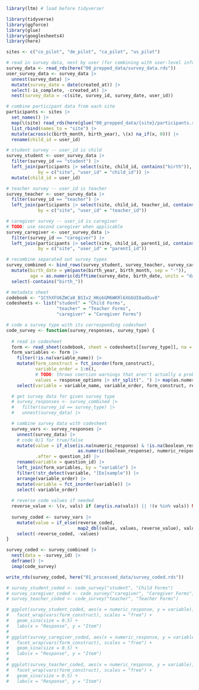 ```r
library(ltm) # load before tidyverse!

library(tidyverse)
library(ggforce)
library(glue)
library(googlesheets4)
library(here)
```

```r
sites <- c("co_pilot", "de_pilot", "ca_pilot", "us_pilot")

# read in survey data, nest by user (for combining with user-level info)
survey_data <- read_rds(here("00_prepped_data/survey_data.rds"))
user_survey_data <- survey_data |>
  unnest(survey_data) |>
  mutate(survey_date = date(created_at)) |>
  select(-is_complete, -created_at) |>
  nest(survey_data = -c(site, survey_id, survey_date, user_id))

# combine participant data from each site
participants <- sites |>
  set_names() |>
  map(\(site) read_rds(here(glue("00_prepped_data/{site}/participants.rds")))) |>
  list_rbind(names_to = "site") |>
  mutate(across(c(birth_month, birth_year), \(x) na_if(x, 0))) |>
  rename(child_id = user_id)

# student survey -- user_id is child
survey_student <- user_survey_data |>
  filter(survey_id == "student") |>
  left_join(participants |> select(site, child_id, contains("birth")),
            by = c("site", "user_id" = "child_id")) |>
  mutate(child_id = user_id)

# teacher survey -- user_id is teacher
survey_teacher <- user_survey_data |>
  filter(survey_id == "teacher") |>
  left_join(participants |> select(site, child_id, teacher_id, contains("birth")),
            by = c("site", "user_id" = "teacher_id"))

# caregiver survey -- user_id is caregiver
# TODO: use second caregiver when applicable
survey_caregiver <- user_survey_data |>
  filter(survey_id == "caregiver") |>
  left_join(participants |> select(site, child_id, parent1_id, contains("birth")),
            by = c("site", "user_id" = "parent1_id"))

# recombine separated out survey types
survey_combined <- bind_rows(survey_student, survey_teacher, survey_caregiver) |>
  mutate(birth_date = ym(paste(birth_year, birth_month, sep = "-")),
         age = as.numeric(difftime(survey_date, birth_date, units = "days")) / 365.25) |>
  select(-contains("birth_"))
```

```r
# metadata sheet
codebook <- "1CthXFU6ZWCa0_BSIx2_HKobGM6WKRl6XG6UI8adOuv8"
codesheets <- list("student" = "Child Forms",
                   "teacher" = "Teacher Forms",
                   "caregiver" = "Caregiver Forms")

# code a survey type with its corresponding codesheet
code_survey <- function(survey_responses, survey_type) {
  
  # read in codesheet
  form <- read_sheet(codebook, sheet = codesheets[[survey_type]], na = c("", "NA"))
  form_variables <- form |>
    filter(!is.na(variable_name)) |>
    mutate(form_construct = fct_inorder(form_construct),
           variable_order = 1:n(),
           # TODO: throws coercion warnings that aren't actually a problem
           values = response_options |> str_split(", ") |> map(as.numeric)) |>
    select(variable = variable_name, variable_order, form_construct, reverse_coded, values)

  # get survey data for given survey type
  # survey_responses <- survey_combined |>
  #   filter(survey_id == survey_type) |>
  #   unnest(survey_data) |>

  # combine survey data with codesheet
  survey_vars <- survey_responses |>
    unnest(survey_data) |>
    # code 0/1 for true/false
    mutate(value = if_else(is.na(numeric_response) & !is.na(boolean_response),
                           as.numeric(boolean_response), numeric_response),
           .after = question_id) |>
    rename(variable = question_id) |>
    left_join(form_variables, by = "variable") |>
    filter(!str_detect(variable, "[Ee]xample")) |>
    arrange(variable_order) |>
    mutate(variable = fct_inorder(variable)) |>
    select(-variable_order)
  
  # reverse code values if needed
  reverse_value <- \(v, vals) if (any(is.na(vals)) || !(v %in% vals)) NA else rev(vals)[which(vals == v)]
  
  survey_coded <- survey_vars |>
    mutate(value = if_else(reverse_coded,
                           map2_dbl(value, values, reverse_value), value)) |>
    select(-reverse_coded, -values)
}

survey_coded <- survey_combined |>
  nest(data = -survey_id) |>
  deframe() |>
  imap(code_survey)

write_rds(survey_coded, here("01_processed_data/survey_coded.rds"))

# survey_student_coded <- code_survey("student", "Child Forms")
# survey_caregiver_coded <- code_survey("caregiver", "Caregiver Forms")
# survey_teacher_coded <- code_survey("teacher", "Teacher Forms")
```

```r
# ggplot(survey_student_coded, aes(x = numeric_response, y = variable)) +
#   facet_wrap(vars(form_construct), scales = "free") +
#   geom_sina(size = 0.5) +
#   labs(x = "Response", y = "Item")
# 
# ggplot(survey_caregiver_coded, aes(x = numeric_response, y = variable)) +
#   facet_wrap(vars(form_construct), scales = "free") +
#   geom_sina(size = 0.5) +
#   labs(x = "Response", y = "Item")
# 
# ggplot(survey_teacher_coded, aes(x = numeric_response, y = variable)) +
#   facet_wrap(vars(form_construct), scales = "free") +
#   geom_sina(size = 0.5) +
#   labs(x = "Response", y = "Item")
```
